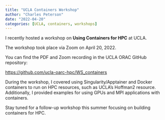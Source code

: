 ```yaml
---
title: "UCLA Containers Workshop"
author: "Charles Peterson"
date: "2022-04-20"
categories: [UCLA, containers, workshops]
---
```


I recently hosted a workshop on **Using Containers for HPC** at UCLA.

The workshop took place via Zoom on April 20, 2022.

You can find the PDF and Zoom recording in the UCLA ORAC GitHub repository:

[https://github.com/ucla-oarc-hpc/WS_containers](https://github.com/ucla-oarc-hpc/WS_containers)

During the workshop, I covered using Singularity/Apptainer and Docker containers to run on HPC resources, such as UCLA's Hoffman2 resource. Additionally, I provided examples for using GPUs and MPI applications with containers.

Stay tuned for a follow-up workshop this summer focusing on building containers for HPC.


